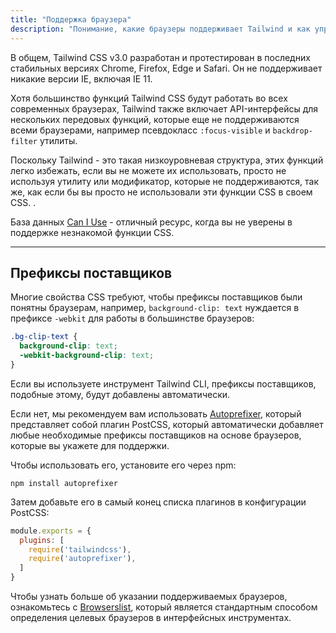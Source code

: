 ```yaml
---
title: "Поддержка браузера"
description: "Понимание, какие браузеры поддерживает Tailwind и как управлять префиксами поставщиков."
---
```


В общем, Tailwind CSS v3.0 разработан и протестирован в последних стабильных версиях Chrome, Firefox, Edge и Safari. Он не поддерживает никакие версии IE, включая IE 11.

Хотя большинство функций Tailwind CSS будут работать во всех современных браузерах, Tailwind также включает API-интерфейсы для нескольких передовых функций, которые еще не поддерживаются всеми браузерами, например псевдокласс `:focus-visible` и `backdrop-filter` утилиты.

Поскольку Tailwind - это такая низкоуровневая структура, этих функций легко избежать, если вы не можете их использовать, просто не используя утилиту или модификатор, которые не поддерживаются, так же, как если бы вы просто не использовали эти функции CSS в своем CSS. .

База данных [Can I Use](https://caniuse.com/?search=focus-visible) - отличный ресурс, когда вы не уверены в поддержке незнакомой функции CSS.

---

## Префиксы поставщиков

Многие свойства CSS требуют, чтобы префиксы поставщиков были понятны браузерам, например, `background-clip: text` нуждается в префиксе `-webkit` для работы в большинстве браузеров:

```css
.bg-clip-text {
  background-clip: text;
  -webkit-background-clip: text;
}
```

Если вы используете инструмент Tailwind CLI, префиксы поставщиков, подобные этому, будут добавлены автоматически.

Если нет, мы рекомендуем вам использовать [Autoprefixer](https://github.com/postcss/autoprefixer), который представляет собой плагин PostCSS, который автоматически добавляет любые необходимые префиксы поставщиков на основе браузеров, которые вы укажете для поддержки.

Чтобы использовать его, установите его через npm:

```shell
npm install autoprefixer
```

Затем добавьте его в самый конец списка плагинов в конфигурации PostCSS:

```js
module.exports = {
  plugins: [
    require('tailwindcss'),
    require('autoprefixer'),
  ]
}
```

Чтобы узнать больше об указании поддерживаемых браузеров, ознакомьтесь с [Browserslist](https://github.com/browserslist/browserslist), который является стандартным способом определения целевых браузеров в интерфейсных инструментах.
